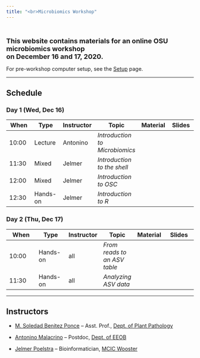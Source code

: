 ```yaml
---
title: "<br>Microbiomics Workshop"
---
```


<style>
.mytable table {
  width:70%;
}
</style>

<br>

<span style="font-size: 18px">**This website contains materials for an online
OSU microbiomics workshop<br>on December 16 and 17, 2020.**</span>

For pre-workshop computer setup, see the [Setup](00_setup.html) page.

----

## Schedule

### Day 1 (Wed, Dec 16)

<div class="mytable">

| When  | Type | Instructor | Topic | Material | Slides
|-|-|-|-|-|-|
| 10:00 | Lecture | Antonino | _Introduction to Microbiomics_ | <a href="01-microbiomics.html" target="_blank"><span style="color: #4b5357;"><i class="fas fa-book fa-lg"></i></span></a> | |
| 11:30 | Mixed | Jelmer | _Introduction to the shell_ | <a href="02-shell.html" target="_blank"><span style="color: #4b5357;"><i class="fas fa-book fa-lg"></i></span></a> | <a href="slides/02-shell.html" target="_blank"><span style="color: #4b5357;"><i class="fas fa-desktop fa-lg"></i></span></a> |
| 12:00 | Mixed | Jelmer | _Introduction to OSC_ | <a href="03-OSC.html" target="_blank"><span style="color: #4b5357;"><i class="fas fa-book fa-lg"></i></span></a> | <a href="slides/03-OSC.html" target="_blank"><span style="color: #4b5357;"><i class="fas fa-desktop fa-lg"></i></span></a> |
| 12:30 | Hands-on | Jelmer | _Introduction to R_ | <a href="04-R.html" target="_blank"><span style="color: #4b5357;"><i class="fas fa-book fa-lg"></i></span></a> | |

</mytable>

### Day 2 (Thu, Dec 17)

<div class="mytable">

| When  | Type | Instructor | Topic | Material | Slides
|-|-|-|-|-|-|
| 10:00 | Hands-on | all | _From reads to an ASV table_ | <a href="05-reads-to-ASV.html" target="_blank"><span style="color: #4b5357;"><i class="fas fa-book fa-lg"></i></span></a> | |
| 11:30 | Hands-on | all | _Analyzing ASV data_ | <a href="06-ASV-analysis.html" target="_blank"><span style="color: #4b5357;"><i class="fas fa-book fa-lg"></i></span></a> | |

</mytable>

----

## Instructors

- [M. Soledad Benitez Ponce](benitezponce.1@osu.edu) -- Asst. Prof., [Dept. of Plant Pathology](https://plantpath.osu.edu/)

- [Antonino Malacrino](mailto:malacrino.1@osu.edu) -- Postdoc, [Dept. of EEOB](https://eeob.osu.edu/)

- [Jelmer Poelstra](mailto:poelstra.1@osu.edu) -- Bioinformatician, [MCIC Wooster](https://mcic.osu.edu)

<br> <br> <br>
